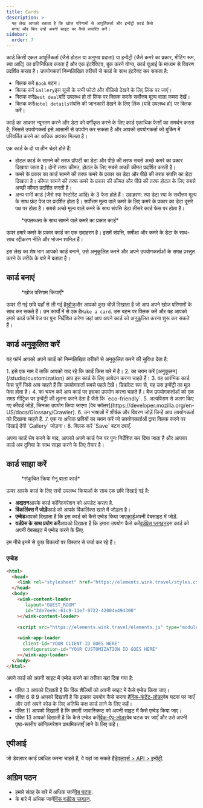 ```yaml
---
title: Cards
description: >-
  यह लेख आपको बताता है कि खोज परिणामों से आपूर्तिकर्ता और इन्वेंट्री कार्ड कैसे
  बनाएं और फिर उन्हें अपनी साइट पर कैसे प्रचारित करें।
sidebar:
  order: 7
---
```


कार्ड किसी एकल आपूर्तिकर्ता (जैसे होटल या अनुभव प्रदाता) या इन्वेंट्री (जैसे कमरे का प्रकार, मीटिंग रूम, स्पा आदि) का प्रतिनिधित्व करता है और एक इंटरैक्टिव, बुक करने योग्य, कार्ड यूआई के माध्यम से विवरण प्रदर्शित करता है।
उपयोगकर्ता निम्नलिखित तरीकों से कार्ड के साथ इंटरैक्ट कर सकता है:

* क्लिक करें `Book` बटन।
* क्लिक करें `Gallery`इस सूची के सभी फोटो और वीडियो देखने के लिए लिंक पर जाएं।
* क्लिक करें`Best deal`यदि उपलब्ध हो तो लिंक पर क्लिक करके सर्वोत्तम मूल्य वाला कमरा देखें।
* क्लिक करें`Hotel details`संपत्ति की जानकारी देखने के लिए लिंक (यदि उपलब्ध हो) पर क्लिक करें।

कार्ड का आकार न्यूनतम करने और डेटा को वर्गीकृत करने के लिए कार्ड एकाधिक फेसों का समर्थन करता है; जिससे उपयोगकर्ता इसे आसानी से उपयोग कर सकता है और आपको उपयोगकर्ता को बुकिंग में परिवर्तित करने का अधिक अवसर मिलता है।

एक कार्ड के दो या तीन चेहरे होते हैं:

* होटल कार्ड के सामने की तरफ प्रॉपर्टी का डेटा और पीछे की तरफ सबसे अच्छे कमरे का प्रकार दिखाया जाता है। दोनों तरफ कीमत, होटल के लिए सबसे अच्छी कीमत प्रदर्शित करती है।
* कमरे के प्रकार का कार्ड सामने की तरफ कमरे के प्रकार का डेटा और पीछे की तरफ संपत्ति का डेटा दिखाता है। कीमत सामने की तरफ कमरे के प्रकार की कीमत और पीछे की तरफ होटल के लिए सबसे अच्छी कीमत प्रदर्शित करती है।
* अन्य सभी कार्ड (जैसे स्पा रेस्टोरेंट आदि) के 3 फेस होते हैं। उदाहरण: स्पा डेटा स्पा के सर्वोत्तम मूल्य के साथ फ्रंट पेज पर प्रदर्शित होता है। सर्वोत्तम मूल्य वाले कमरे के लिए कमरे के प्रकार का डेटा दूसरे पक्ष पर होता है। सबसे अच्छे मूल्य वाले कमरे के साथ संपत्ति डेटा तीसरे कार्ड फेस पर होता है।

<figure>
  <CloudinaryImage width="350" height="829" resize="scale" quality="best" alt="कार्ड पूर्वावलोकन" src="academy/card-example" errorImage="noimage_opaque_nyrtl0.png" />

  <figcaption>*उपलब्धता के साथ सामने वाले कमरे का प्रकार कार्ड*</figcaption>
</figure>


ऊपर हमारे कमरे के प्रकार कार्ड का एक उदाहरण है। इसमें संपत्ति, समीक्षा और कमरे के डेटा के साथ-साथ रद्दीकरण नीति और भोजन शामिल हैं।

इस लेख का शेष भाग आपको कार्ड बनाने, उसे अनुकूलित करने और अपने उपयोगकर्ताओं के समक्ष प्रस्तुत करने के तरीके के बारे में बताता है।

## कार्ड बनाएं

<figure>
  <CloudinaryImage width="350" height="238" resize="scale" quality="best" alt="कार्रवाई" src="academy/inventory-actions" errorImage="noimage_opaque_nyrtl0.png" />

  <figcaption>*खोज परिणाम क्रियाएँ*</figcaption>
</figure>


ऊपर दी गई छवि यहाँ से ली गई है[खोज](/studio/search)और आपको कुछ चीज़ें दिखाता है जो आप अपने खोज परिणामों के साथ कर सकते हैं। उन कार्यों में से एक है`Make a card`.
उस बटन पर क्लिक करें और यह आपको हमारे कार्ड फॉर्म पेज पर पुनः निर्देशित करेगा जहां आप अपने कार्ड को अनुकूलित करना शुरू कर सकते हैं।

## कार्ड अनुकूलित करें

यह फॉर्म आपको अपने कार्ड को निम्नलिखित तरीकों से अनुकूलित करने की सुविधा देता है:

<Steps>
  1. इसे एक नाम दें ताकि आपको याद रहे कि कार्ड किस बारे में है।
  2. का चयन करें [अनुकूलन](/studio/customization) आप इस कार्ड के लिए आवेदन करना चाहते हैं।
  3. वह आरंभिक कार्ड फेस चुनें जिसे आप चाहते हैं कि उपयोगकर्ता सबसे पहले देखें। डिफ़ॉल्ट रूप से, यह उस इन्वेंट्री का मूल फेस होता है।
  4. का चयन करें <Badge text="badge" variant="tip" size="small" /> आप कार्ड पर इसका उपयोग करना चाहते हैं। बैज उपयोगकर्ताओं को एक समग्र मीट्रिक पर इन्वेंट्री की तुलना करने देता है जैसे कि `eco-friendly`.
  5. अल्पविराम से अलग किए गए कीवर्ड जोड़ें, जिनका उपयोग किया जाएगा [वेब क्रॉलर](https://developer.mozilla.org/en-US/docs/Glossary/Crawler).
  6. उन भाषाओं में शीर्षक और विवरण जोड़ें जिन्हें आप उपयोगकर्ता को दिखाना चाहते हैं.
  7. एक या अधिक छवियों का चयन करें जो उपयोगकर्ताओं द्वारा क्लिक करने पर दिखाई देंगी `Gallery` जोड़ना।
  8. क्लिक करें `Save` बटन दबाएँ.
</Steps>


अपना कार्ड सेव करने के बाद, आपको अपने कार्ड पेज पर पुनः निर्देशित कर दिया जाता है और आपका कार्ड अब दुनिया के साथ साझा करने के लिए तैयार है।

## कार्ड साझा करें

<figure>
  <CloudinaryImage width="350" height="857" resize="scale" quality="best" alt="कार्ड" src="academy/card-actions" errorImage="noimage_opaque_nyrtl0.png" />

  <figcaption>*संकुचित क्रिया मेनू वाला कार्ड*</figcaption>
</figure>


ऊपर आपके कार्ड के लिए सभी उपलब्ध क्रियाओं के साथ एक छवि दिखाई गई है:

* **अद्यतन**आपके कार्ड कॉन्फ़िगरेशन को अपडेट करता है.
* **विंकलिंक्स में जोड़ें**कार्ड को आपके विंकलिंक्स खाते में जोड़ता है।
* **एम्बेड**आपको दिखाता है कि इस कार्ड को कैसे एम्बेड किया जाए[कार्ड](/developers/web-components/#content-loader)अपनी वेबसाइट में जोड़ें.
* **वर्डप्रेस के साथ प्रयोग करें**आपको दिखाता है कि हमारा उपयोग कैसे करें[वर्डप्रेस प्लगइन](/developers/wordpress)इस कार्ड को अपनी वेबसाइट में एम्बेड करने के लिए.

हम नीचे इनमें से कुछ विकल्पों पर विस्तार से चर्चा कर रहे हैं।

### एम्बेड

```html {3, 6-9, 11, 13-16}
<html>
  <head>
    <link rel="stylesheet" href="https://elements.wink.travel/styles.css"></link>
  </head>
  <body>
    <wink-content-loader
       layout="GUEST_ROOM"
       id="2de7ee9c-61c9-11ef-9722-42004e494300"
    ></wink-content-loader>

    <script src="https://elements.wink.travel/elements.js" type="module" defer></script>

    <wink-app-loader
      client-id="YOUR CLIENT ID GOES HERE"
      configuration-id="YOUR CUSTOMIZATION ID GOES HERE"
    ></wink-app-loader>
  </body>
</html>
```

अपने कार्ड को अपनी साइट में एम्बेड करने का तरीका यहां दिया गया है:

* पंक्ति 3 आपको दिखाती है कि विंक शैलियों को अपनी साइट में कैसे एम्बेड किया जाए।
* पंक्ति 6 ​​से 9 आपको दिखाती है कि इसका उपयोग कैसे करना है[विंक-कंटेंट-लोडर](/developers/web-components/#content-loader)वेब घटक पर जाएँ और उसे अपने कोड के लिए अतिथि कक्ष कार्ड लाने के लिए कहें।
* पंक्ति 11 आपको दिखाती है कि हमारी जावास्क्रिप्ट को अपनी साइट में कैसे एम्बेड किया जाए।
* पंक्ति 13 आपको दिखाती है कि कैसे एम्बेड करें[विंक-ऐप-लोडर](/developers/web-components/#application-loader)वेब घटक पर जाएँ और उसे अपनी पृष्ठ-स्तरीय कॉन्फ़िगरेशन प्राथमिकताएँ लाने के लिए कहें।

## एपीआई

जो डेवलपर कार्ड प्रबंधित करना चाहते हैं, वे यहां जा सकते हैं[डेवलपर्स > API > इन्वेंट्री](/developers/apis/#inventory-api).

## अग्रिम पठन

* हमारे संग्रह के बारे में अधिक जानें[वेब घटक](/developers/web-components).
* के बारे में अधिक जानें[विंक वर्डप्रेस प्लगइन](/developers/wordpress).

